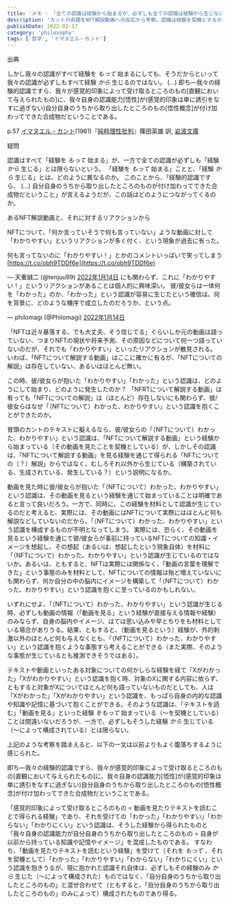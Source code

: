 ```yaml
---
title: 'メモ - 「全ての認識は経験から始まるが、必ずしも全ての認識は経験から生じない」について'
description: 'カントの命題をNFT解説動画への反応から考察。認識は経験を契機とするが、内的知識とも混成されて成立する'
publishDate: 2022-02-17
category: 'philosophy'
tags: ['哲学', 'イマヌエル・カント']
---
```


出典

しかし我々の認識がすべて経験を *もって* 始まるにしても、そうだからといって我々の認識が必ずしもすべて経験 *から* 生じるのではない。
(...)
即ち―我々の経験的認識ですら、我々が感覚的印象によって受け取るところのもの[直観において与えられたもの]に、我々自身の認識能力[悟性]が(感覚的印象は単に誘引をなすに過ぎない)自分自身のうちから取り出したところのもの[悟性概念]が付け加わってできた合成物だということである。

p.57 [イマヌエル・カント](https://d.hatena.ne.jp/keyword/%A5%A4%A5%DE%A5%CC%A5%A8%A5%EB%A1%A6%A5%AB%A5%F3%A5%C8)(1961)『[純粋理性批判](https://d.hatena.ne.jp/keyword/%BD%E3%BF%E8%CD%FD%C0%AD%C8%E3%C8%BD)』篠田英雄 訳, [岩波文庫](https://d.hatena.ne.jp/keyword/%B4%E4%C7%C8%CA%B8%B8%CB)

疑問

認識はすべて「経験を *もって* 始まる」が、一方で全ての認識が必ずしも「経験 *から* 生じる」とは限らないという。
「経験を *もって* 始まる」ことと、「経験 *から* 生じる」とは、どのように異なるのか。
このことから、「経験的認識ですら、 (...) 自分自身のうちから取り出したところのものが付け加わってできた合成物だということ」が言えるようだが、この話はどのようにつながってくるのか。

あるNFT解説動画と、それに対するリアクションから

NFTについて、「何か言っていそうで何も言っていない」ような動画に対して「わかりやすい」というリアクションが多く付く、という現象が過去に有った。

何も言ってないのに「わかりやすい！」とかのコメントいっぱいで笑ってしまう [https://t.co/obh9TDDf6e](https://t.co/obh9TDDf6e)

— 天重誠二 (@tenjuu99) [2022年1月14日](https://twitter.com/tenjuu99/status/1482008590433292289?ref_src=twsrc%5Etfw)
にも関わらず、これに「わかりやすい！」というリアクションがあることは個人的に興味深い。
彼/彼女らは一体何を「わかった」のか、「わかった」という認識が容易に生じたという確信は、何を背景に、どのような機序で成立したのだろうか、という点。

— philomagi (@Philomagi) [2022年1月14日](https://twitter.com/Philomagi/status/1482034000688414722?ref_src=twsrc%5Etfw)

「NFTは近々暴落する、でも大丈夫、そう信じてる」ぐらいしか元の動画は語っていない、つまりNFTの現状や将来予測、その原因などについて何一つ語っていないのだが、それでも「わかりやすい」といったリアクションが散見される。
いわば、「NFTについて解説する動画」はここに確かに有るが、「NFTについての解説」は存在していない、あるいはほとんど無い。

この時、彼/彼女らが抱いた「わかりやすい」「わかった」という認識は、どのようにして始まり、どのように発生したのか？
「NFRTについて解説する動画」は有っても「NFTについての解説」は（ほとんど）存在しないにも関わらず、彼/彼女らはなぜ「（NFTについて）わかった、わかりやすい」という認識を抱くことができたのか。

冒頭のカントのテキストに擬えるなら、彼/彼女らの「（NFTについて）わかった、わかりやすい」という認識は、「NFTについて解説する動画」という経験から始まっている（その動画を見たことを契機としている）が、しかしその認識は、「NFTについて解説する動画」を見る経験を通じて得られる「NFTについての（？）解説」からではなく、むしろそれ以外から生じている（構築されている、生成されている、発生している？）という説明になるか。

動画を見た時に彼/彼女らが抱いた「（NFTについて）わかった、わかりやすい」という認識は、その動画を見るという経験を通じて始まっていることは明確であると言って良いだろう。一方で、同時に、この経験を材料として認識が生じているのだと考えると、実際には、その動画にはNFTについて実際にはほとんど何も解説などしていないのだから、「（NFTについて）わかった、わかりやすい」という認識を構成するものが不明となってしまう。
実際には、恐らく、その動画を見るという経験を通じて彼/彼女らが事前に持っているNFTについての知識・イメージを想起し、その想起（あるいは、想起したという現象自体）を材料に「（NFTについて）わかった、わかりやすい」という認識が生じているのではないか。あるいは、ともすると、NFTは実際には関係なく、「動画の言葉を理解できた」という事態のみを材料として、NFTについての情報は殆ど増えていないにも関わらず、何か自分の中の脳内にイメージを構築して「（NFTについて）わかった、わかりやすい」という認識を抱くに至っているのかもしれない。

いずれにせよ、「（NFTについて）わかった、わかりやすい」という認識が生じる時、必ずしも動画の情報（「動画を見る」という経験が直接与える情報や経験）のみならず、自身の脳内やイメージ、はては思い込みや早とちりをも材料としている場合がありうる。結果、ともすると、（動画を見るという）経験が、外的刺激以外のほとんど何も与えなくとも、「（NFTについて）わかった、わかりやすい」という認識を抱くような事態すら考えることができる（また実際、そのような事態が生じているとも推測できそうではある）。

テキストや動画といったある対象についての何かしらな経験を経て「Xがわかった」「Xがわかりやすい」という認識を抱く時、対象のXに関する内容に依らず、ともすると対象がXについてほとんど何も語っていないものだとしても、人は「Xがわかった」「Xがわかりやすい」という認識を、もっぱら自身の内的な認識や知識や記憶に基づいて抱くことができる。そのような認識は、「テキストを読む」「動画を見る」といった経験 *をもって* 始まっている（〜を契機としている）ことは間違いないだろうが、一方で、必ずしもそうした経験 *から* 生じている（〜によって構成されている）とは限らない。

上記のような考察を踏まえると、以下の一文は以前よりもよく腹落ちするように感じられた。

即ち―我々の経験的認識ですら、我々が感覚的印象によって受け取るところのもの[直観において与えられたもの]に、我々自身の認識能力[悟性]が(感覚的印象は単に誘引をなすに過ぎない)自分自身のうちから取り出したところのもの[悟性概念]が付け加わってできた合成物だということである。

「感覚的印象によって受け取るところのもの = 動画を見たりテキストを読むことで得られる経験」であり、それを受けての「わかった」「わかりやすい」「わからない」「わかりにくい」という認識は、そうした経験から得られたものと「我々自身の認識能力が自分自身のうちから取り出したところのもの = 自身が以前から持っている知識や記憶やイメージ」を混成したものである。
すなわち、「動画を見たりテキストを読むという経験」を受けて（それを *もって* 、それを契機として）「わかった」「わかりやすい」「わからない」「わかりにくい」という認識を抱きうるが、現に抱かれた認識それ自体は、必ずしもその経験のみ *から* 生じた（〜によって構成された）ものではなく、「自分自身のうちから取り出したところのもの」と混ぜ合わせて（ともすると、「自分自身のうちから取り出したところのもの」のみによって）構成されたものであり得る。

